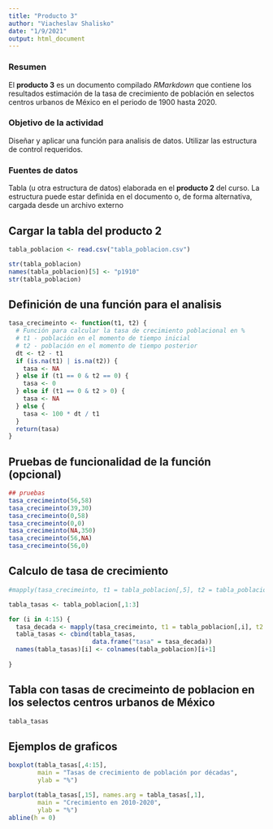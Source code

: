 ---
title: "Producto 3"
author: "Viacheslav Shalisko"
date: "1/9/2021"
output: html_document
---



### Resumen
El **producto 3** es un documento compilado *RMarkdown* que contiene los resultados estimación de la tasa de crecimiento de población en selectos centros urbanos de México en el periodo de 1900 hasta 2020.

### Objetivo de la actividad
Diseñar y aplicar una función para analisis de datos. Utilizar las estructura de control requeridos. 

### Fuentes de datos
Tabla (u otra estructura de datos) elaborada en el **producto 2** del curso. La estructura puede estar definida en el documento o, de forma alternativa, cargada desde un archivo externo

## Cargar la tabla del producto 2

```{r}
tabla_poblacion <- read.csv("tabla_poblacion.csv")

str(tabla_poblacion)
names(tabla_poblacion)[5] <- "p1910"
str(tabla_poblacion)
```


## Definición de una función para el analisis

```{r}
tasa_crecimeinto <- function(t1, t2) {
  # Función para calcular la tasa de crecimiento poblacional en %
  # t1 - población en el momento de tiempo inicial
  # t2 - población en el momento de tiempo posterior
  dt <- t2 - t1
  if (is.na(t1) | is.na(t2)) {
    tasa <- NA
  } else if (t1 == 0 & t2 == 0) {
    tasa <- 0
  } else if (t1 == 0 & t2 > 0) {
    tasa <- NA
  } else {
    tasa <- 100 * dt / t1
  }
  return(tasa)
}
```

## Pruebas de funcionalidad de la función (opcional)

```{r}
## pruebas
tasa_crecimeinto(56,58)
tasa_crecimeinto(39,30)
tasa_crecimeinto(0,58)
tasa_crecimeinto(0,0)
tasa_crecimeinto(NA,350)
tasa_crecimeinto(56,NA)
tasa_crecimeinto(56,0)
```

## Calculo de tasa de crecimiento

```{r}
#mapply(tasa_crecimeinto, t1 = tabla_poblacion[,5], t2 = tabla_poblacion[,6])

tabla_tasas <- tabla_poblacion[,1:3]

for (i in 4:15) {
  tasa_decada <- mapply(tasa_crecimeinto, t1 = tabla_poblacion[,i], t2 = tabla_poblacion[,i+1])
  tabla_tasas <- cbind(tabla_tasas, 
                       data.frame("tasa" = tasa_decada))
  names(tabla_tasas)[i] <- colnames(tabla_poblacion)[i+1]
  
}
```

## Tabla con tasas de crecimeinto de poblacion en los selectos centros urbanos de México

```{r paged.print=TRUE}
tabla_tasas
```

## Ejemplos de graficos

```{r fig.width=10}
boxplot(tabla_tasas[,4:15], 
        main = "Tasas de crecimiento de población por décadas",
        ylab = "%")

barplot(tabla_tasas[,15], names.arg = tabla_tasas[,1],
        main = "Crecimiento en 2010-2020",
        ylab = "%")
abline(h = 0)

```

